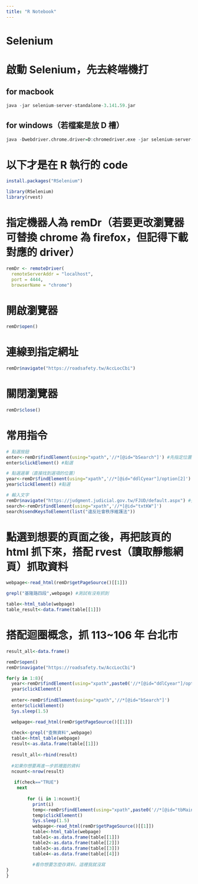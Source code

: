 ```yaml
---
title: "R Notebook"
---
```


# Selenium

# 啟動 Selenium，先去終端機打
## for macbook
```r
java -jar selenium-server-standalone-3.141.59.jar 
```

## for windows（若檔案是放 D 槽）
```r
java -Dwebdriver.chrome.driver=D:chromedriver.exe -jar selenium-server-standalone-3.141.59.jar
```

# 以下才是在 R 執行的 code
```r
install.packages("RSelenium")
```

```r
library(RSelenium)
library(rvest)
```

# 指定機器人為 remDr（若要更改瀏覽器可替換 chrome 為 firefox，但記得下載對應的 driver）
```r
remDr <- remoteDriver(
  remoteServerAddr = "localhost",
  port = 4444,
  browserName = "chrome")
```

# 開啟瀏覽器
```r
remDr$open()
```

# 連線到指定網址
```r
remDr$navigate("https://roadsafety.tw/AccLocCbi")
```
# 關閉瀏覽器
```r
remDr$close()
```

# 常用指令
```r
# 點選按鈕
enter<-remDr$findElement(using="xpath",'//*[@id="bSearch"]') #先指定位置
enter$clickElement() #點選

# 點選選單（直接找到選項的位置）
year<-remDr$findElement(using="xpath",'//*[@id="ddlCyear"]/option[2]') #先指定位置
year$clickElement() #點選

# 輸入文字
remDr$navigate("https://judgment.judicial.gov.tw/FJUD/default.aspx") #先換到一個有輸入框的網站示範
search<-remDr$findElement(using="xpath",'//*[@id="txtKW"]')  
search$sendKeysToElement(list("違反社會秩序維護法"))
```

# 點選到想要的頁面之後，再把該頁的 html 抓下來，搭配 rvest（讀取靜態網頁）抓取資料
```r
webpage<-read_html(remDr$getPageSource()[[1]])

grepl("基隆路四段",webpage) #測試有沒有抓到

table<-html_table(webpage)
table_result<-data.frame(table[[1]])
```

# 搭配迴圈概念，抓 113~106 年 台北市
```r
result_all<-data.frame()

remDr$open()
remDr$navigate("https://roadsafety.tw/AccLocCbi")

for(y in 1:8){
  year<-remDr$findElement(using="xpath",paste0('//*[@id="ddlCyear"]/option[',y,']'))
  year$clickElement()
  
  enter<-remDr$findElement(using="xpath",'//*[@id="bSearch"]')
  enter$clickElement()
  Sys.sleep(1.5)

  webpage<-read_html(remDr$getPageSource()[[1]])
  
  check<-grepl("查無資料",webpage)
  table<-html_table(webpage)
  result<-as.data.frame(table[[1]])
  
  result_all<-rbind(result)
  
  #如果你想要再進一步抓裡面的資料
  ncount<-nrow(result)
  
   if(check=="TRUE")
    next
      
        for (i in 1:ncount){
          print(i)
          temp<-remDr$findElement(using="xpath",paste0('//*[@id="tbMain"]/tbody/tr[1]/td[',i,']'))
          temp$clickElement()
          Sys.sleep(1.5)
          webpage<-read_html(remDr$getPageSource()[[1]])
          table<-html_table(webpage)
          table1<-as.data.frame(table[[1]])
          table2<-as.data.frame(table[[2]])
          table3<-as.data.frame(table[[3]])
          table4<-as.data.frame(table[[4]])
          
          #看你想要怎麼存資料，這裡我就沒寫
}
}
```
